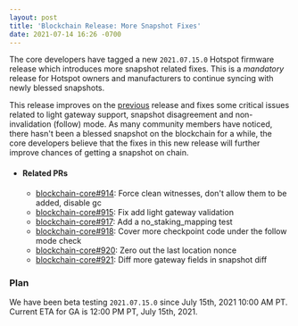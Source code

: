 ```yaml
---
layout: post
title: 'Blockchain Release: More Snapshot Fixes'
date: 2021-07-14 16:26 -0700
---
```


The core developers have tagged a new `2021.07.15.0` Hotspot firmware release which introduces more
snapshot related fixes. This is a _mandatory_ release for Hotspot owners and manufacturers to
continue syncing with newly blessed snapshots.

This release improves on the
[previous](https://engineering.helium.com/2021/07/13/blockchain-release-snapshot-fixes.html) release
and fixes some critical issues related to light gateway support, snapshot disagreement and
non-invalidation (follow) mode. As many community members have noticed, there hasn't been a blessed
snapshot on the blockchain for a while, the core developers believe that the fixes in this new
release will further improve chances of getting a snapshot on chain.

- #### Related PRs

  - [blockchain-core#914](https://github.com/helium/blockchain-core/pull/914): Force clean
    witnesses, don't allow them to be added, disable gc
  - [blockchain-core#915](https://github.com/helium/blockchain-core/pull/915): Fix add light gateway
    validation
  - [blockchain-core#917](https://github.com/helium/blockchain-core/pull/917): Add a
    no_staking_mapping test
  - [blockchain-core#918](https://github.com/helium/blockchain-core/pull/918): Cover more checkpoint
    code under the follow mode check
  - [blockchain-core#920](https://github.com/helium/blockchain-core/pull/920): Zero out the last
    location nonce
  - [blockchain-core#921](https://github.com/helium/blockchain-core/pull/921): Diff more gateway
    fields in snapshot diff

### Plan

We have been beta testing `2021.07.15.0` since July 15th, 2021 10:00 AM PT. Current ETA for GA is
12:00 PM PT, July 15th, 2021.
